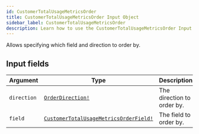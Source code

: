 ```yaml
---
id: CustomerTotalUsageMetricsOrder
title: CustomerTotalUsageMetricsOrder Input Object
sidebar_label: CustomerTotalUsageMetricsOrder
description: Learn how to use the CustomerTotalUsageMetricsOrder Input Object for 's API.
---
```


Allows specifying which field and direction to order by.

## Input fields

| Argument    | Type                                                                                              | Description                |
| ----------- | ------------------------------------------------------------------------------------------------- | -------------------------- |
| `direction` | [`OrderDirection!`](api/schema/enum/OrderDirection.mdx)                                           | The direction to order by. |
| `field`     | [`CustomerTotalUsageMetricsOrderField!`](api/schema/enum/CustomerTotalUsageMetricsOrderField.mdx) | The field to order by.     |

